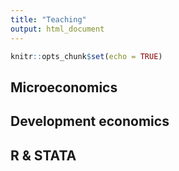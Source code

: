 ```yaml
---
title: "Teaching"
output: html_document
---
```


```r
knitr::opts_chunk$set(echo = TRUE)
```

## Microeconomics

## Development economics

## R & STATA